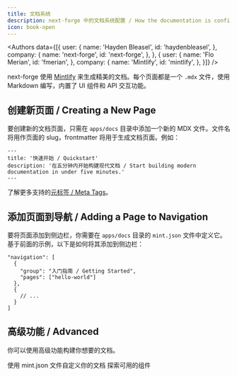 ```yaml
---
title: 文档系统
description: next-forge 中的文档系统配置 / How the documentation is configured in next-forge.
icon: book-open
---
```



<Authors data={[{
  user: {
    name: 'Hayden Bleasel',
    id: 'haydenbleasel',
  },
  company: {
    name: 'next-forge',
    id: 'next-forge',
  },
}, {
  user: {
    name: 'Flo Merian',
    id: 'fmerian',
  },
  company: {
    name: 'Mintlify',
    id: 'mintlify',
  },
}]} />

next-forge 使用 [Mintlify](https://mintlify.com) 来生成精美的文档。每个页面都是一个 `.mdx` 文件，使用 Markdown 编写，内置了 UI 组件和 API 交互功能。

## 创建新页面 / Creating a New Page

要创建新的文档页面，只需在 `apps/docs` 目录中添加一个新的 MDX 文件。文件名将用作页面的 slug，frontmatter 将用于生成文档页面。例如：

```mdx apps/docs/hello-world.mdx
---
title: '快速开始 / Quickstart'
description: '在五分钟内开始构建现代文档 / Start building modern documentation in under five minutes.'
---
```

了解更多支持的[元标签 / Meta Tags](https://mintlify.com/docs/page)。

## 添加页面到导航 / Adding a Page to Navigation

要将页面添加到侧边栏，你需要在 `apps/docs` 目录的 `mint.json` 文件中定义它。基于前面的示例，以下是如何将其添加到侧边栏：

```mdx mint.json {2-5}
"navigation": [
  {
    "group": "入门指南 / Getting Started",
    "pages": ["hello-world"]
  },
  {
    // ...
  }
]
```

## 高级功能 / Advanced

你可以使用高级功能构建你想要的文档。

<Card title="全局设置 / Global Settings" icon="wrench" href="https://mintlify.com/docs/settings/global" horizontal>
  使用 mint.json 文件自定义你的文档
</Card>

<Card title="组件 / Components" icon="shapes" href="https://mintlify.com/docs/content/components" horizontal>
  探索可用的组件
</Card>
